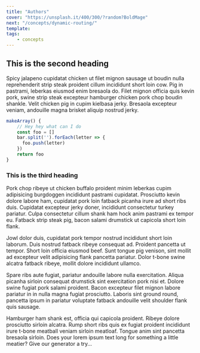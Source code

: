 ```yaml
---
title: "Authors"
cover: "https://unsplash.it/400/300/?random?BoldMage"
next: "/concepts/dynamic-routing/"
template:
tags:
    - concepts
---
```


## This is the second heading

Spicy jalapeno cupidatat chicken ut filet mignon sausage ut boudin nulla reprehenderit strip steak proident cillum incididunt short loin cow. Pig in pastrami, leberkas eiusmod enim bresaola do. Filet mignon officia quis kevin pork, swine strip steak excepteur hamburger chicken pork chop boudin shankle. Velit chicken pig in cupim kielbasa jerky. Bresaola excepteur veniam, andouille magna brisket aliquip nostrud jerky.

```javascript
makeArray() {
    // Hey hey what can I do
    const foo = []
    bar.split('').forEach(letter => {
      foo.push(letter)
    })
    return foo
}
```

### This is the third heading

Pork chop ribeye ut chicken buffalo proident minim leberkas cupim adipisicing burgdoggen incididunt pastrami cupidatat. Prosciutto kevin dolore labore ham, cupidatat pork loin fatback picanha irure ad short ribs duis. Cupidatat excepteur jerky doner, incididunt consectetur turkey pariatur. Culpa consectetur cillum shank ham hock anim pastrami ex tempor eu. Fatback strip steak pig, bacon salami drumstick ut capicola short loin flank.

Jowl dolor duis, cupidatat pork tempor nostrud incididunt short loin laborum. Duis nostrud fatback ribeye consequat ad. Proident pancetta ut tempor. Short loin officia eiusmod beef. Sunt tongue pig venison, sint mollit ad excepteur velit adipisicing flank pancetta pariatur. Dolor t-bone swine alcatra fatback ribeye, mollit dolore incididunt ullamco.

Spare ribs aute fugiat, pariatur andouille labore nulla exercitation. Aliqua picanha sirloin consequat drumstick sint exercitation pork nisi et. Dolore swine fugiat pork salami proident. Bacon excepteur filet mignon labore pariatur in in nulla magna fugiat prosciutto. Laboris sint ground round, pancetta ipsum in pariatur voluptate fatback andouille velit shoulder flank quis sausage.

Hamburger ham shank est, officia qui capicola proident. Ribeye dolore prosciutto sirloin alcatra. Rump short ribs quis ex fugiat proident incididunt irure t-bone meatball veniam sirloin meatloaf. Tongue anim sint pancetta bresaola sirloin.
Does your lorem ipsum text long for something a little meatier? Give our generator a try…
